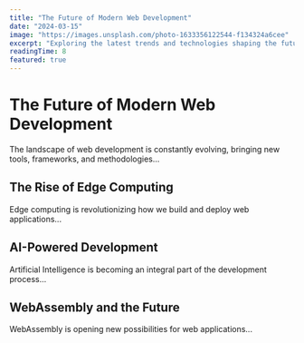 ```yaml
---
title: "The Future of Modern Web Development"
date: "2024-03-15"
image: "https://images.unsplash.com/photo-1633356122544-f134324a6cee"
excerpt: "Exploring the latest trends and technologies shaping the future of web development"
readingTime: 8
featured: true
---
```


# The Future of Modern Web Development

The landscape of web development is constantly evolving, bringing new tools, frameworks, and methodologies...

## The Rise of Edge Computing

Edge computing is revolutionizing how we build and deploy web applications...

## AI-Powered Development

Artificial Intelligence is becoming an integral part of the development process...

## WebAssembly and the Future

WebAssembly is opening new possibilities for web applications...